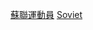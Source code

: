 {{Catnav|頁面分類|人物|職業|各职业蘇聯人|蘇聯運動員}}
{{Catnav|頁面分類|人物|各國人物|各国运动员|蘇聯運動員}}
{{Catnav|頁面分類|人物|各職業人物|运动员|花样滑冰运动员}}
{{Catnav|頁面分類|...|各國體育|美國體育|蘇聯運動員}}
{{Catnav|頁面分類|...|各國體育|各国运动员|蘇聯運動員}}
{{Catnav|頁面分類|...|冰雪运动|花樣滑冰|花样滑冰运动员}}
{{Commonscat|Figure skaters from the Soviet Union}}

[[Category:蘇聯運動員|]]
[[Category:各國花式滑冰運動員|Soviet]]